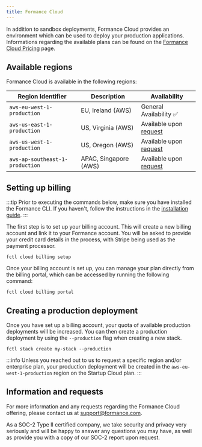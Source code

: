 ```yaml
---
title: Formance Cloud
---
```


In addition to sandbox deployments, Formance Cloud provides an environment which can be used to deploy your production applications. Informations regarding the available plans can be found on the [Formance Cloud Pricing](https://formance.com/pricing) page.

## Available regions

Formance Cloud is available in the following regions:

<!-- markdown table with regions -->
| Region Identifier | Description | Availability
| --- | --- | --- |
| `aws-eu-west-1-production` | EU, Ireland (AWS) | General Availability ✅
| `aws-us-east-1-production` | US, Virginia (AWS) | Available upon [request](mailto:support@formance.com) | 
| `aws-us-west-1-production` | US, Oregon (AWS) | Available upon [request](mailto:support@formance.com) |
| `aws-ap-southeast-1-production` | APAC, Singapore (AWS) | Available upon [request](mailto:support@formance.com) |

## Setting up billing

:::tip
Prior to executing the commands below, make sure you have installed the Formance CLI. If you haven't, follow the instructions in the [installation guide](/stack/fctl).
:::

The first step is to set up your billing account. This will create a new billing account and link it to your Formance account. You will be asked to provide your credit card details in the process, with Stripe being used as the payment processor.

```shell
fctl cloud billing setup
```

Once your billing account is set up, you can manage your plan directly from the billing portal, which can be accessed by running the following command:

```shell
fctl cloud billing portal
```

## Creating a production deployment

Once you have set up a billing account, your quota of available production deployments will be increased. You can then create a production deployment by using the `--production` flag when creating a new stack.

```
fctl stack create my-stack --production
```

:::info
Unless you reached out to us to request a specific region and/or enterprise plan, your production deployment will be created in the `aws-eu-west-1-production` region on the Startup Cloud plan.
:::

## Information and requests

For more information and any requests regarding the Formance Cloud offering, please contact us at [support@formance.com](mailto:support@formance.com).

As a SOC-2 Type II certified company, we take security and privacy very seriously and will be happy to answer any questions you may have, as well as provide you with a copy of our SOC-2 report upon request.